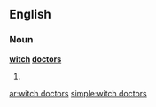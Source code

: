 ==English==

===Noun===
'''[[witch]] [[doctor]]s'''

# {{plural of|[[witch doctor]]}}

[[ar:witch doctors]]
[[simple:witch doctors]]